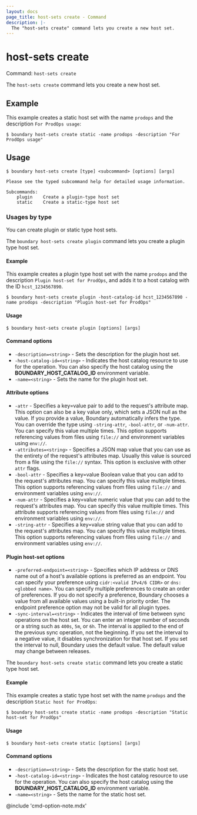 ```yaml
---
layout: docs
page_title: host-sets create - Command
description: |-
  The "host-sets create" command lets you create a new host set.
---
```


# host-sets create

Command: `host-sets create`

The `host-sets create` command lets you create a new host set.

## Example

This example creates a static host set with the name `prodops` and the description `For ProdOps usage`:

```shell-session
$ boundary host-sets create static -name prodops -description "For ProdOps usage"
```

## Usage

<CodeBlockConfig hideClipboard>

```shell-session
$ boundary host-sets create [type] <subcommand> [options] [args]

Please see the typed subcommand help for detailed usage information.

Subcommands:
    plugin    Create a plugin-type host set
    static    Create a static-type host set
```

</CodeBlockConfig>

### Usages by type

You can create plugin or static type host sets.

<Tabs>
<Tab heading="Plugin">

The `boundary host-sets create plugin` command lets you create a plugin type host set.

#### Example

This example creates a plugin type host set with the name `prodops` and the description `Plugin host-set for ProdOps`, and adds it to a host catalog with the ID `hcst_1234567890`.

```shell-session
$ boundary host-sets create plugin -host-catalog-id hcst_1234567890 -name prodops -description "Plugin host-set for ProdOps"
```

#### Usage

<CodeBlockConfig hideClipboard>

```shell-session
$ boundary host-sets create plugin [options] [args]
```

</CodeBlockConfig>

#### Command options

- `-description=<string>` - Sets the description for the plugin host set.
- `-host-catalog-id=<string>` - Indicates the host catalog resource to use for the operation.
You can also specify the host catalog using the **BOUNDARY_HOST_CATALOG_ID** environment variable.
- `-name=<string>` - Sets the name for the plugin host set.

#### Attribute options

- `-attr` - Specifies a key=value pair to add to the request's attribute map.
This option can also be a key value only, which sets a JSON null as the value.
If you provide a value, Boundary automatically infers the type.
You can override the type using `-string-attr`, `-bool-attr`, or `-num-attr`.
You can specify this value multiple times.
This option supports referencing values from files using `file://` and environment variables using `env://`.
- `-attributes=<string>` - Specifies a JSON map value that you can use as the entirety of the request's attributes map.
Usually this value is sourced from a file using the `file://` syntax.
This option is exclusive with other `attr` flags.
- `-bool-attr` - Specifies a key=value Boolean value that you can add to the request's attributes map.
You can specify this value multiple times.
This option supports referencing values from files using `file://` and environment variables using `env://`.
- `-num-attr` - Specifies a key=value numeric value that you can add to the request's attributes map.
You can specify this value multiple times.
This attribute supports referencing values from files using `file://` and environment variables using `env://`.
- `-string-attr` - Specifies a key=value string value that you can add to the request's attributes map.
You can specify this value multiple times.
This option supports referencing values from files using `file://` and environment variables using `env://`.

#### Plugin host-set options

- `-preferred-endpoint=<string>` - Specifies which IP address or DNS name out of a host's available options is preferred as an endpoint.
You can specify your preference using `cidr:<valid IPv4/6 CIDR>` or `dns:<globbed name>`.
You can specify multiple preferences to create an order of preferences.
If you do not specify a preference, Boundary chooses a value from all available values using a built-in priority order.
The endpoint preference option may not be valid for all plugin types.
- `-sync-interval=<string>` - Indicates the interval of time between sync operations on the host set.
You can enter an integer number of seconds or a string such as `400s`, `5m`, or `6h`.
The interval is applied to the end of the previous sync operation, not the beginning.
If you set the interval to a negative value, it disables synchronization for that host set.
If you set the interval to null, Boundary uses the default value.
The default value may change between releases.

</Tab>

<Tab heading="Static">

The `boundary host-sets create static` command lets you create a static type host set.

#### Example

This example creates a static type host set with the name `prodops` and the description `Static host for ProdOps`:

```shell-session
$ boundary host-sets create static -name prodops -description "Static host-set for ProdOps"
```

#### Usage

<CodeBlockConfig hideClipboard>

```shell-session
$ boundary host-sets create static [options] [args]
```

</CodeBlockConfig>

#### Command options

- `-description=<string>` - Sets the description for the static host set.
- `-host-catalog-id=<string>` - Indicates the host catalog resource to use for the operation.
You can also specify the host catalog using the **BOUNDARY_HOST_CATALOG_ID** environment variable.
- `-name=<string>` - Sets the name for the static host set.

</Tab>
</Tabs>

@include 'cmd-option-note.mdx'